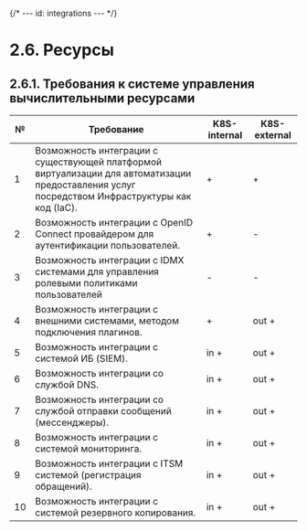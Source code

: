 {/* ---
id: integrations
--- */}

# 2.6. Ресурсы

## 2.6.1. Требования к системе управления вычислительными ресурсами

<table>
  <thead>
    <tr>
      <th>№</th>
      <th>Требование</th>
      <th>K8S-internal</th>
      <th>K8S-external</th>
    </tr>
  </thead>
  <tbody>
    <tr>
      <td>1</td>
      <td>Возможность интеграции с существующей платформой виртуализации для автоматизации предоставления услуг посредством Инфраструктуры как код (IaC).</td>
      <td>+</td>
      <td>+</td>
    </tr>
    <tr>
      <td>2</td>
      <td>Возможность интеграции с OpenID Connect провайдером для аутентификации пользователей.</td>
      <td>+</td>
      <td>-</td>
    </tr>
    <tr>
      <td>3</td>
      <td>Возможность интеграции с IDMX системами для управления ролевыми политиками пользователей</td>
      <td>-</td>
      <td>-</td>
    </tr>
    <tr>
      <td>4</td>
      <td>Возможность интеграции c внешними системами, методом подключения плагинов.</td>
      <td>+</td>
      <td>out +</td>
    </tr>
    <tr>
      <td>5</td>
      <td>Возможность интеграции с системой ИБ (SIEM).</td>
      <td>in +</td>
      <td>out +</td>
    </tr>
    <tr>
      <td>6</td>
      <td>Возможность интеграции со службой DNS.</td>
      <td>in +</td>
      <td>out +</td>
    </tr>
    <tr>
      <td>7</td>
      <td>Возможность интеграции со службой отправки сообщений (мессенджеры).</td>
      <td>in +</td>
      <td>out +</td>
    </tr>
    <tr>
      <td>8</td>
      <td>Возможность интеграции с системой мониторинга.</td>
      <td>in +</td>
      <td>out +</td>
    </tr>
    <tr>
      <td>9</td>
      <td>Возможность интеграции с ITSM системой (регистрация обращений).</td>
      <td>in +</td>
      <td>out +</td>
    </tr>
    <tr>
      <td>10</td>
      <td>Возможность интеграции с системой резервного копирования.</td>
      <td>in +</td>
      <td>out +</td>
    </tr>
  </tbody>
</table>

